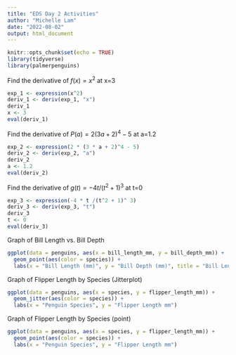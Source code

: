 ```yaml
---
title: "EDS Day 2 Activities"
author: "Michelle Lam"
date: "2022-08-02"
output: html_document
---
```


```r
knitr::opts_chunk$set(echo = TRUE)
library(tidyverse)
library(palmerpenguins)
```

Find the derivative of $f(x)=x^2$ at x=3
```r
exp_1 <- expression(x^2)
deriv_1 <- deriv(exp_1, "x")
deriv_1
x <- 3
eval(deriv_1)
```

Find the derivative of $P(a)=2(3a+2)^4−5$ at a=1.2
```r
exp_2 <- expression(2 * (3 * a + 2)^4 - 5)
deriv_2 <- deriv(exp_2, "a")
deriv_2
a <- 1.2
eval(deriv_2)
```

Find the derivative of $g(t)=−4t/(t^2+1)^3$ at t=0
```r
exp_3 <- expression(-4 * t /(t^2 + 1)^ 3)
deriv_3 <- deriv(exp_3, "t")
deriv_3
t <- 0
eval(deriv_3)
```

Graph of Bill Length vs. Bill Depth
```r
ggplot(data = penguins, aes(x = bill_length_mm, y = bill_depth_mm)) +
  geom_point(aes(color = species)) +
  labs(x = "Bill Length (mm)", y = "Bill Depth (mm)", title = "Bill Length Vs Bill Depth") 
```

Graph of Flipper Length by Species (Jitterplot)
```r
ggplot(data = penguins, aes(x = species, y = flipper_length_mm)) +
  geom_jitter(aes(color = species)) +
  labs(x = "Penguin Species", y = "Flipper Length mm")
```

Graph of Flipper Length by Species (point)
```r
ggplot(data = penguins, aes(x = species, y = flipper_length_mm)) +
  geom_point(aes(color = species)) +
  labs(x = "Penguin Species", y = "Flipper Length mm")
```

